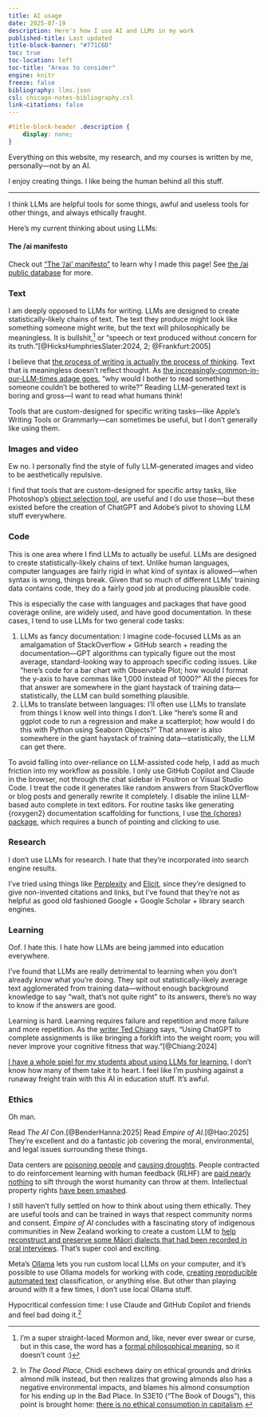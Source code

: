 ```yaml
---
title: AI usage
date: 2025-07-19
description: Here's how I use AI and LLMs in my work
published-title: Last updated
title-block-banner: "#771C6D"
toc: true
toc-location: left
toc-title: "Areas to consider"
engine: knitr
freeze: false
bibliography: llms.json
csl: chicago-notes-bibliography.csl
link-citations: false
---
```


```css
#title-block-header .description {
    display: none;
}
```

::: {.fs-3}
Everything on this website, my research, and my courses is written by me, personally—not by an AI. 

I enjoy creating things. I like being the human behind all this stuff.
:::

---

I think LLMs are helpful tools for some things, awful and useless tools for other things, and always ethically fraught. 

Here's my current thinking about using LLMs:

::: {.callout-note}
#### The /ai manifesto

Check out ["The '/ai' manifesto"](https://www.bydamo.la/p/ai-manifesto) to learn why I made this page! See [the /ai public database](https://slashai.page/) for more.
:::


### Text

I am deeply opposed to LLMs for writing. LLMs are designed to create statistically-likely chains of text. The text they produce might look like something someone might write, but the text will philosophically be meaningless. It is bullshit,[^bs] or "speech or text produced without concern for its truth."[@HicksHumphriesSlater:2024, 2; @Frankfurt:2005]

I believe that [the process of writing is actually the process of thinking](https://www.latimes.com/opinion/story/2023-06-20/google-microsoft-chatgpt-ai-writing-assistants-artificial-intelligence). Text that is meaningless doesn't reflect thought. As [the increasingly-common-in-our-LLM-times adage goes](https://www.bbc.com/news/articles/c15q5qzdjqxo), "why would I bother to read something someone couldn't be bothered to write?" Reading LLM-generated text is boring and gross—I want to read what humans think!

[^bs]: I'm a super straight-laced Mormon and, like, never ever swear or curse, but in this case, the word has a [formal philosophical meaning](https://en.wikipedia.org/wiki/On_Bullshit), so it doesn’t count :)

Tools that are custom-designed for specific writing tasks—like Apple's Writing Tools or Grammarly—can sometimes be useful, but I don't generally like using them.

### Images and video

Ew no. I personally find the style of fully LLM-generated images and video to be aesthetically repulsive.

I find that tools that are custom-designed for specific artsy tasks, like Photoshop's [object selection tool](https://www.theverge.com/2019/11/4/20943796/adobe-photoshop-object-selection-tool-cloud-psd-update), are useful and I do use those—but these existed before the creation of ChatGPT and Adobe's pivot to shoving LLM stuff everywhere.

### Code

This is one area where I find LLMs to actually be useful. LLMs are designed to create statistically-likely chains of text. Unlike human languages, computer languages are fairly rigid in what kind of syntax is allowed—when syntax is wrong, things break. Given that so much of different LLMs' training data contains code, they do a fairly good job at producing plausible code. 

This is especially the case with languages and packages that have good coverage online, are widely used, and have good documentation. In these cases, I tend to use LLMs for two general code tasks:

1. LLMs as fancy documentation: I imagine code-focused LLMs as an amalgamation of StackOverflow + GitHub search + reading the documentation—GPT algorithms can typically figure out the most average, standard-looking way to approach specific coding issues. Like "here's code for a bar chart with Observable Plot; how would I format the y-axis to have commas like 1,000 instead of 1000?" All the pieces for that answer are somewhere in the giant haystack of training data—statistically, the LLM can build something plausible.
2. LLMs to translate between languages: I'll often use LLMs to translate from things I know well into things I don't. Like "here's some R and ggplot code to run a regression and make a scatterplot; how would I do this with Python using Seaborn Objects?" That answer is also somewhere in the giant haystack of training data—statistically, the LLM can get there.

To avoid falling into over-reliance on LLM-assisted code help, I add as much friction into my workflow as possible. I only use GitHub Copilot and Claude in the browser, not through the chat sidebar in Positron or Visual Studio Code. I treat the code it generates like random answers from StackOverflow or blog posts and generally rewrite it completely. I disable the inline LLM-based auto complete in text editors. For routine tasks like generating {roxygen2} documentation scaffolding for functions, I use [the {chores} package](https://posit.co/blog/introducing-chores/), which requires a bunch of pointing and clicking to use.

### Research

I don't use LLMs for research. I hate that they're incorporated into search engine results.

I've tried using things like [Perplexity](https://www.perplexity.ai/) and [Elicit](https://elicit.com/), since they're designed to give non-invented citations and links, but I've found that they're not as helpful as good old fashioned Google + Google Scholar + library search engines.

### Learning

Oof. I hate this. I hate how LLMs are being jammed into education everywhere. 

I've found that LLMs are really detrimental to learning when you don't already know what you're doing. They spit out statistically-likely average text agglomerated from training data—without enough background knowledge to say "wait, that's not quite right" to its answers, there's no way to know if the answers are good.

Learning is hard. Learning requires failure and repetition and more failure and more repetition. As the [writer Ted Chiang](https://en.wikipedia.org/wiki/Ted_Chiang) says, "Using ChatGPT to complete assignments is like bringing a forklift into the weight room; you will never improve your cognitive fitness that way."[@Chiang:2024]

[I have a whole spiel for my students about using LLMs for learning.](https://datavizs25.classes.andrewheiss.com/resource/ai-bs.html) I don't know how many of them take it to heart. I feel like I'm pushing against a runaway freight train with this AI in education stuff. It's awful.

### Ethics

Oh man.

Read *The AI Con*.[@BenderHanna:2025] Read *Empire of AI*.[@Hao:2025] They're excellent and do a fantastic job covering the moral, environmental, and legal issues surrounding these things. 

Data centers are [poisoning people](https://www.selc.org/news/resistance-against-elon-musks-xai-facility-in-south-memphis-gets-stronger/) and [causing droughts](https://restofworld.org/2025/ai-resource-extraction-chile-indigenous-communities/). People contracted to do reinforcement learning with human feedback (RLHF) are [paid nearly nothing](https://time.com/6247678/openai-chatgpt-kenya-workers/) to sift through the worst humanity can throw at them. Intellectual property rights [have been smashed](https://www.nbcnews.com/tech/tech-news/openai-urges-us-allow-ai-models-train-copyrighted-material-rcna196313).

I still haven't fully settled on how to think about using them ethically. They are useful tools and can be trained in ways that respect community norms and consent. *Empire of AI* concludes with a fascinating story of indigenous communities in New Zealand working to create a custom LLM to [help reconstruct and preserve some Māori dialects that had been recorded in oral interviews](https://www.technologyreview.com/2022/04/22/1050394/artificial-intelligence-for-the-people/). That's super cool and exciting. 

Meta's [Ollama](https://ollama.com/) lets you run custom local LLMs on your computer, and it's possible to use Ollama models for working with code, [creating reproducible automated text](https://github.com/ArthurSpirling/LargeLanguageReplication/blob/main/explainer/explainer.md) classification, or anything else. But other than playing around with it a few times, I don't use local Ollama stuff.

Hypocritical confession time: I use Claude and GitHub Copilot and friends and feel bad doing it.[^ethical-consumption]

[^ethical-consumption]: In *The Good Place*, Chidi eschews dairy on ethical grounds and drinks almond milk instead, but then realizes that growing almonds also has a negative environmental impacts, and blames his almond consumption for his ending up in the Bad Place. In S3E10 ("The Book of Dougs"), this point is brought home: [there is no ethical consumption in capitalism](https://www.undertheradarmag.com/reviews/the_good_place_season_3_episode_10_the_book_of_dougs). 

